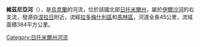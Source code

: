 '''維茲尼亞河'''（{{lang-uk|Візня}}），是[[烏克蘭|烏克蘭]]的河流，位於該國北部[[日托米爾州|日托米爾州]]，屬於[[伊爾沙河|伊爾沙河]]的右支流，發源自[[涅拉日|涅拉日]]附近，流經[[拉多梅什利區|拉多梅什利區]]和[[馬林區|馬林區]]，河道全長45公里，流域面積384平方公里。

{{DEFAULTSORT:Візня (річка)}}
[[Category:日托米爾州河流|Category:日托米爾州河流]]


{{Ukraine-river-stub}}